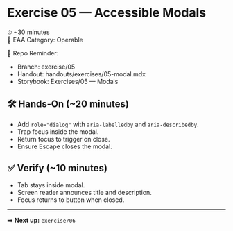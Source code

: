 # Exercise 05 — Accessible Modals  
⏱ ~30 minutes  
📖 EAA Category: Operable  

📂 Repo Reminder:  
- Branch: exercise/05  
- Handout: handouts/exercises/05-modal.mdx  
- Storybook: Exercises/05 — Modals  

## 🛠 Hands-On (~20 minutes)  
- Add `role="dialog"` with `aria-labelledby` and `aria-describedby`.  
- Trap focus inside the modal.  
- Return focus to trigger on close.  
- Ensure Escape closes the modal.  

## ✅ Verify (~10 minutes)  
- Tab stays inside modal.  
- Screen reader announces title and description.  
- Focus returns to button when closed.  

---
➡️ **Next up:** `exercise/06`
